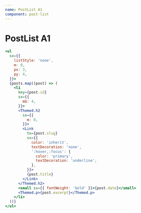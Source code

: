 ```yaml
---
name: PostList A1
component: post-list
---
```


# PostList A1

```jsx live
<ul
  sx={{
    listStyle: 'none',
    m: 0,
    px: 3,
    py: 4,
  }}>
  {posts.map((post) => (
    <li
      key={post.id}
      sx={{
        mb: 4,
      }}>
      <Themed.h2
        sx={{
          m: 0,
        }}>
        <Link
          to={post.slug}
          sx={{
            color: 'inherit',
            textDecoration: 'none',
            ':hover,:focus': {
              color: 'primary',
              textDecoration: 'underline',
            },
          }}>
          {post.title}
        </Link>
      </Themed.h2>
      <small sx={{ fontWeight: 'bold' }}>{post.date}</small>
      <Themed.p>{post.excerpt}</Themed.p>
    </li>
  ))}
</ul>
```
